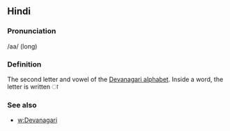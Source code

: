 == Hindi ==

=== Pronunciation ===

/aa/ (long)

=== Definition ===

The second letter and vowel of the [[Devanagari alphabet]]. Inside a word, the letter is written &#2366;

=== See also ===

* [[w:Devanagari]]